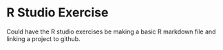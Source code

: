 # R Studio Exercise

Could have the R studio exercises be making a basic R markdown file and linking a project to github.